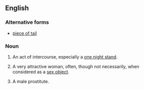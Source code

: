 ==English==

===Alternative forms===
* [[piece of tail]]

===Noun===
{{en-noun|sg=[[piece]] [[of]] [[ass]]|pieces of ass}}

# {{US|idiomatic|colloquial|vulgar}} An act of intercourse, especially a [[one night stand]].
# {{US|idiomatic|colloquial|vulgar}} A very attractive woman, often, though not necessarily, when considered as a [[sex object]].
# {{rare|LGBT|idiomatic|colloquial|vulgar}} A male prostitute.